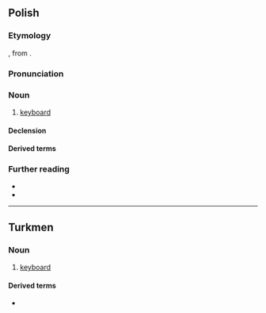 ==Polish==

===Etymology===
{{bor+|pl|de|Klaviatur}}, from {{der|pl|la|clāvis}}.

===Pronunciation===
{{pl-p|a=Pl-klawiatura.ogg}}

===Noun===
{{pl-noun|f}}

# {{lb|pl|computing}} [[keyboard]]

====Declension====
{{pl-decl-noun
|klawiatura|klawiatury
|klawiatury|klawiatur
|klawiaturze|klawiaturom
|klawiaturę|klawiatury
|klawiaturą|klawiaturami
|klawiaturze|klawiaturach
|klawiaturo|klawiatury
}}

====Derived terms====
{{col3|pl|title=adjective|klawiaturowy}}

===Further reading===
* {{R:pl:WSJP}}
* {{R:pl:PWN}}

----

==Turkmen==

===Noun===
{{tk-noun}}

# [[keyboard]]

====Derived terms====
* {{l|tk|klawiaturanyň ýerleşişi}}